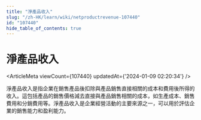 ```yaml
---
title: "淨產品收入"
slug: "/zh-HK/learn/wiki/netproductrevenue-107440"
id: "107440"
hide_table_of_contents: true
---
```



<Breadcrumbs current="淨產品收入" />

# 淨產品收入

<ArticleMeta viewCount={107440} updatedAt={'2024-01-09 02:20:34'} />
<div className='border-solid border-b border-t-0 my-4 border-[var(--ifm-color-gray-300)]' />

淨產品收入是指企業在銷售產品後扣除與產品銷售直接相關的成本和費用後所得的收入。這包括產品的銷售價格減去直接與產品銷售相關的成本，如生產成本、銷售費用和分銷費用等。淨產品收入是企業經營活動的主要來源之一，可以用於評估企業的銷售能力和盈利能力。
